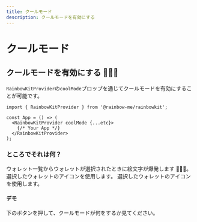 ```yaml
---
title: クールモード
description: クールモードを有効にする
---
```


# クールモード

## クールモードを有効にする 🌈🌈🌈

`RainbowKitProvider`の`coolMode`プロップを通じてクールモードを有効にすることが可能です。

```tsx
import { RainbowKitProvider } from '@rainbow-me/rainbowkit';

const App = () => (
  <RainbowKitProvider coolMode {...etc}>
    {/* Your App */}
  </RainbowKitProvider>
);
```

### ところでそれは何？

ウォレット一覧からウォレットが選択されたときに絵文字が爆発します 🌈🌈🌈。 選択したウォレットのアイコンを使用します。 選択したウォレットのアイコンを使用します。

#### デモ

下のボタンを押して、クールモードが何をするか見てください。

<CoolMode />
